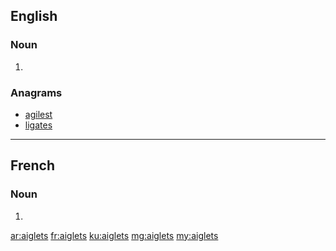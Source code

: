 ==English==

===Noun===
{{head|en|noun plural form}}

# {{plural of|aiglet|lang=en}}

===Anagrams===
* [[agilest#English|agilest]]
* [[ligates#English|ligates]]

----

==French==

===Noun===
{{head|fr|noun plural form|g=m}}

# {{plural of|lang=fr|aiglet}}

[[ar:aiglets]]
[[fr:aiglets]]
[[ku:aiglets]]
[[mg:aiglets]]
[[my:aiglets]]
